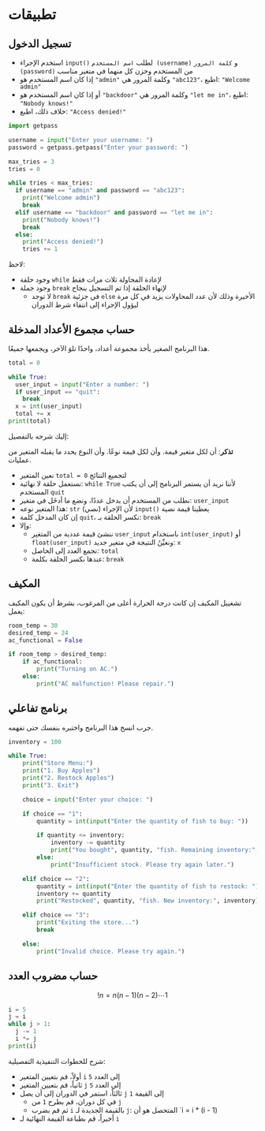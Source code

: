# تطبيقات {.unnumbered}

## تسجيل الدخول

- استخدم الإجراء `input()` لطلب `اسم المستخدم (username)` و `كلمة المرور (password)` من المستخدم وخزن كل منهما في متغير مناسب
- إذا كان اسم المستخدم هو `"admin"` وكلمة المرور هي `"abc123"`، اطبع: `"Welcome admin"`
- أو إذا كان اسم المستخدم هو `"backdoor"` وكلمة المرور هي `"let me in"`، اطبع: `"Nobody knows!"`
- خلاف ذلك، اطبع: `"Access denied!"`

```python
import getpass

username = input("Enter your username: ")
password = getpass.getpass("Enter your password: ")

max_tries = 3
tries = 0

while tries < max_tries:
  if username == "admin" and password == "abc123":
    print("Welcome admin")
    break
  elif username == "backdoor" and password == "let me in":
    print("Nobody knows!")
    break
  else:
    print("Access denied!")
    tries += 1
```

لاحظ:

- وجود حلقة `while` لإعادة المحاولة ثلاث مرات فقط
- وجود جملة `break` لإنهاء الحلقة إذا تم التسجيل بنجاح
  - لا توجد `break` في جزئية `else` الأخيرة وذلك لأن عدد المحاولات يزيد في كل مرة ليؤول الإجراء إلى انتفاء شرط الدوران


## حساب مجموع الأعداد المدخلة

هذا البرنامج الصغير يأخذ مجموعة أعداد، واحدًا تلوَ الآخر، ويجمعها جميعًا.

```python
total = 0

while True:
  user_input = input("Enter a number: ")
  if user_input == "quit":
    break
  x = int(user_input)
  total += x
print(total)
```

إليك شرحه بالتفصيل:

**تذكر**: أن لكل متغير قيمة. وأن لكل قيمة نوعًا. وأن النوع يحدد ما يقبله المتغير من عمليات.

- نعين المتغير `total = 0` لتجميع النتائج
- نستعمل حلقة لا نهائية: `while True` لأننا نريد أن يستمر البرنامج إلى أن يكتب المستخدم `quit`
- نطلب من المستخدم أن يدخل عددًا، ونضع ما أدخَل في متغير: `user_input`
- هذا المتغير نوعه: `str` (نصي) لأن الإجراء `input()` يعطينا قيمة نصية
- إن كان المدخل كلمة `quit`، نكسر الحلقة بـ: `break`
- وإلا: 
  - ننشئ قيمة عددية من المتغير `user_input` باستخدام `int(user_input)` أو `float(user_input)` ونعيِّنُ النتيجة في متغير جديد: `x`
  - نجمع العدد إلى الحاصل: `total`
  - عندها نكسر الحلقة بكلمة: `break`


## المكيف

تشغييل المكيف إن كانت درجة الحرارة أعلى من المرغوب، بشرط أن يكون المكيف يعمل:

```python
room_temp = 30
desired_temp = 24
ac_functional = False

if room_temp > desired_temp:
    if ac_functional:
        print("Turning on AC.")
    else:
        print("AC malfunction! Please repair.")
```

## برنامج تفاعلي

جرب انسخ هذا البرنامج واختبره بنفسك حتى تفهمه.

```python
inventory = 100

while True:
    print("Store Menu:")
    print("1. Buy Apples")
    print("2. Restock Apples")
    print("3. Exit")

    choice = input("Enter your choice: ")

    if choice == "1":
        quantity = int(input("Enter the quantity of fish to buy: "))

        if quantity <= inventory:
            inventory -= quantity
            print("You bought", quantity, "fish. Remaining inventory:", inventory)
        else:
            print("Insufficient stock. Please try again later.")

    elif choice == "2":
        quantity = int(input("Enter the quantity of fish to restock: "))
        inventory += quantity
        print("Restocked", quantity, "fish. New inventory:", inventory)

    elif choice == "3":
        print("Exiting the store...")
        break

    else:
        print("Invalid choice. Please try again.")
```

## حساب مضروب العدد

$$
!n = n(n-1)(n-2)\cdots 1
$$

```python
i = 5
j = i
while j > 1:
  j -= 1
  i *= j
print(i)
```

شرح للخطوات التنفيذية التفصيلية:

- أولاً، قم بتعيين المتغير `i` إلى العدد `5`
- ثانياً، قم بتعيين المتغير `j` إلى العدد `5`
- ثالثاً، استمر في الدوران إلى أن يصل `j` إلى القيمة `1`
  - في كل دوران، قم بطرح `1` من `j`
  - ثم قم بضرب `i` بالقيمة الجديدة لـ `j`: المتحصل هو أن `i = i * (i - 1)
- أخيراً، قم بطباعة القيمة النهائية لـ `i`
